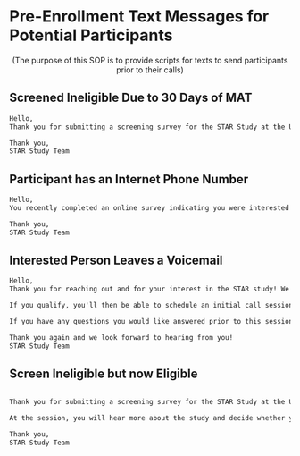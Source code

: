# Pre-Enrollment Text Messages for Potential Participants {#sec-pre_enrollment_messages}

<center>(The purpose of this SOP is to provide scripts for texts to send participants prior to their calls)</center>

## Screened Ineligible Due to 30 Days of MAT
```html
Hello,
Thank you for submitting a screening survey for the STAR Study at the University of Wisconsin - Madison! After reviewing your responses, we've determined that you will be eligible to participate in the STAR Study as of {ADD DATE}. On {ADD DATE} I will send you a link to our Doodle Bookable Calendar. If you are still interested in participating, you can use that link to schedule a consent/onboarding session. At the session, you will hear more about the study and decide whether you want to participate. The session will take about 30 min and if you successfully complete the session, you will receive $20 in compensation. Thank you again and I hope you have a great rest of your day!

Thank you,
STAR Study Team
```

## Participant has an Internet Phone Number
```html
Hello,
You recently completed an online survey indicating you were interested in the STAR Research Study at the University of Wisconsin-Madison. We see you have scheduled a call session with us on* {INSERT DATE / TIME}. Unfortunately, our computer indicates that your phone carrier is not compatible with our study app and we will have to cancel the session at this time. We thank you kindly for your interest and hope you have a great day.

Thank you,
STAR Study Team
```
## Interested Person Leaves a Voicemail
```html
Hello,
Thank you for reaching out and for your interest in the STAR study! We are currently screening people for this study. If you are interested in applying, please fill out our pre-screener survey on our study website: https://starstudy.wisc.edu/

If you qualify, you'll then be able to schedule an initial call session with us where we can answer any questions you may have and get you enrolled.

If you have any questions you would like answered prior to this session, you can check out the FAQ section of our study website, or text/call us at this number and we will get back to you within 2 business days.

Thank you again and we look forward to hearing from you!
STAR Study Team
```

## Screen Ineligible but now Eligible
```html

Thank you for submitting a screening survey for the STAR Study at the University of Wisconsin - Madison! After reviewing your responses, we've determined that you are now eligible to participate. If you are still interested in participating, you can use this link to schedule a consent/onboarding session: https://doodle.com/bp/starstudy1/consent-session. 

At the session, you will hear more about the study and decide whether you want to participate. The session will take about 30 minutes and if you successfully complete the session, you will receive $20 in compensation. Thank you again and I hope you have a great rest of your day!

Thank you,
STAR Study Team
```

